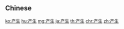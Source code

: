 {{also|産生|產生}}
==Chinese==
{{zh-see|產生}}

[[ko:产生]]
[[hu:产生]]
[[mg:产生]]
[[ja:产生]]
[[th:产生]]
[[chr:产生]]
[[zh:产生]]